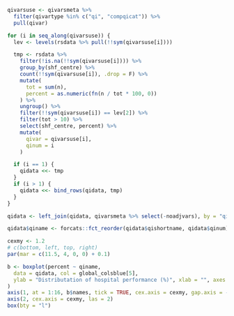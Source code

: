 ```r

qivarsuse <- qivarsmeta %>%
  filter(qivartype %in% c("qi", "compqicat")) %>%
  pull(qivar)

for (i in seq_along(qivarsuse)) {
  lev <- levels(rsdata %>% pull(!!sym(qivarsuse[i])))

  tmp <- rsdata %>%
    filter(!is.na(!!sym(qivarsuse[i]))) %>%
    group_by(shf_centre) %>%
    count(!!sym(qivarsuse[i]), .drop = F) %>%
    mutate(
      tot = sum(n),
      percent = as.numeric(fn(n / tot * 100, 0))
    ) %>%
    ungroup() %>%
    filter(!!sym(qivarsuse[i]) == lev[2]) %>%
    filter(tot > 10) %>%
    select(shf_centre, percent) %>%
    mutate(
      qivar = qivarsuse[i],
      qinum = i
    )

  if (i == 1) {
    qidata <<- tmp
  }
  if (i > 1) {
    qidata <<- bind_rows(qidata, tmp)
  }
}

qidata <- left_join(qidata, qivarsmeta %>% select(-noadjvars), by = "qivar")

qidata$qiname <- forcats::fct_reorder(qidata$qishortname, qidata$qinum)

cexmy <- 1.2
# c(bottom, left, top, right)
par(mar = c(11.5, 4, 0, 0) + 0.1)

b <- boxplot(percent ~ qiname,
  data = qidata, col = global_colsblue[5],
  ylab = "Distributation of hospital performance (%)", xlab = "", axes = FALSE, cex.lab = cexmy
)
axis(1, at = 1:16, b$names, tick = TRUE, cex.axis = cexmy, gap.axis = -10000000, las = 2)
axis(2, cex.axis = cexmy, las = 2)
box(bty = "l")
```
